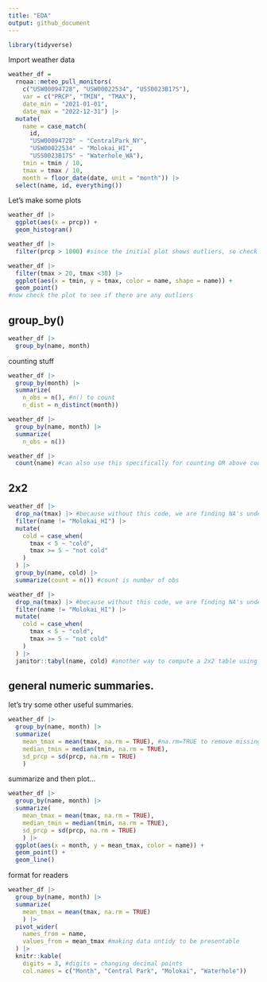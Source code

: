 ```yaml
---
title: "EDA"
output: github_document
---
```


```r
library(tidyverse)
```

Import weather data

```r
weather_df = 
  rnoaa::meteo_pull_monitors(
    c("USW00094728", "USW00022534", "USS0023B17S"),
    var = c("PRCP", "TMIN", "TMAX"), 
    date_min = "2021-01-01",
    date_max = "2022-12-31") |>
  mutate(
    name = case_match(
      id, 
      "USW00094728" ~ "CentralPark_NY", 
      "USW00022534" ~ "Molokai_HI",
      "USS0023B17S" ~ "Waterhole_WA"),
    tmin = tmin / 10,
    tmax = tmax / 10,
    month = floor_date(date, unit = "month")) |> 
  select(name, id, everything())
```


Let's make some plots

```r
weather_df |> 
  ggplot(aes(x = prcp)) +
  geom_histogram()
```


```r
weather_df |> 
  filter(prcp > 1000) #since the initial plot shows outliers, so check if it's a data entry error or real
```


```r
weather_df |> 
  filter(tmax > 20, tmax <30) |> 
  ggplot(aes(x = tmin, y = tmax, color = name, shape = name)) +
  geom_point()
#now check the plot to see if there are any outliers
```


## group_by()

```r
weather_df |> 
  group_by(name, month)
```


counting stuff

```r
weather_df |> 
  group_by(month) |> 
  summarize(
    n_obs = n(), #n() to count
    n_dist = n_distinct(month))
```


```r
weather_df |> 
  group_by(name, month) |> 
  summarize(
    n_obs = n())
```


```r
weather_df |> 
  count(name) #can also use this specifically for counting OR above codes.
```




## 2x2

```r
weather_df |> 
  drop_na(tmax) |> #because without this code, we are finding NA's under cold
  filter(name != "Molokai_HI") |> 
  mutate(
    cold = case_when(
      tmax < 5 ~ "cold",
      tmax >= 5 ~ "not cold"
    )
  ) |> 
  group_by(name, cold) |> 
  summarize(count = n()) #count is number of obs

weather_df |> 
  drop_na(tmax) |> #because without this code, we are finding NA's under cold
  filter(name != "Molokai_HI") |> 
  mutate(
    cold = case_when(
      tmax < 5 ~ "cold",
      tmax >= 5 ~ "not cold"
    )
  ) |> 
  janitor::tabyl(name, cold) #another way to compute a 2x2 table using janitor package
```


## general numeric summaries.

let's try some other useful summaries.

```r
weather_df |> 
  group_by(name, month) |> 
  summarize(
    mean_tmax = mean(tmax, na.rm = TRUE), #na.rm=TRUE to remove missing obs before computing the mean
    median_tmin = median(tmin, na.rm = TRUE),
    sd_prcp = sd(prcp, na.rm = TRUE)
    )
```


  summarize and then plot...

```r
weather_df |> 
  group_by(name, month) |> 
  summarize(
    mean_tmax = mean(tmax, na.rm = TRUE),
    median_tmin = median(tmin, na.rm = TRUE),
    sd_prcp = sd(prcp, na.rm = TRUE)
    ) |> 
  ggplot(aes(x = month, y = mean_tmax, color = name)) +
  geom_point() +
  geom_line()
```


format for readers

```r
weather_df |> 
  group_by(name, month) |> 
  summarize(
    mean_tmax = mean(tmax, na.rm = TRUE)
    ) |> 
  pivot_wider(
    names_from = name,
    values_from = mean_tmax #making data untidy to be presentable 
  ) |> 
  knitr::kable(
    digits = 3, #digits = changing decimal points
    col.names = c("Month", "Central Park", "Molokai", "Waterhole")) 
```

